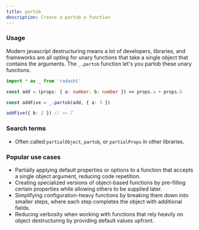 ```yaml
---
title: partob
description: Create a partob a function
---
```


### Usage

Modern javascript destructuring means a lot of developers, libraries, and frameworks are all opting for unary functions that take a single object that contains the arguments. The `_.partob` function let's you partob these unary functions.

```ts
import * as _ from 'radashi'

const add = (props: { a: number; b: number }) => props.a + props.b

const addFive = _.partob(add, { a: 5 })

addFive({ b: 2 }) // => 7
```

### Search terms

- Often called `partialObject`, `partob`, or `partialProps` in other libraries.

### Popular use cases

- Partially applying default properties or options to a function that accepts a single object argument, reducing code repetition.
- Creating specialized versions of object-based functions by pre-filling certain properties while allowing others to be supplied later.
- Simplifying configuration-heavy functions by breaking them down into smaller steps, where each step completes the object with additional fields.
- Reducing verbosity when working with functions that rely heavily on object destructuring by providing default values upfront.
